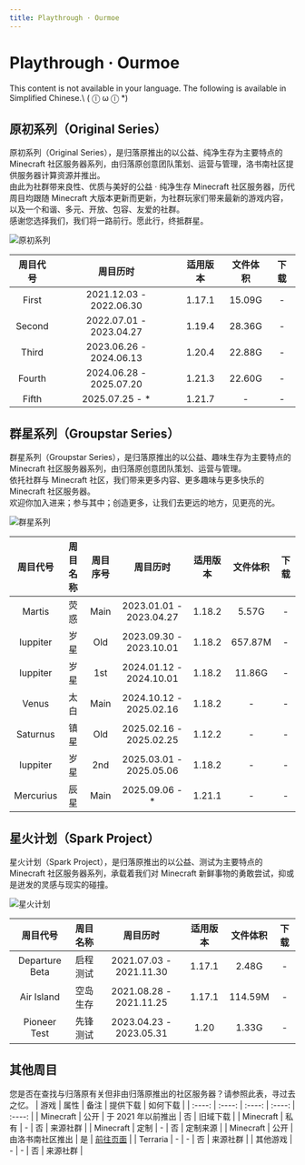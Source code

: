 ```yaml
---
title: Playthrough · Ourmoe
---
```




# Playthrough · Ourmoe

<Callout type="error" emoji="️🚫">
  This content is not available in your language. The following is available in Simplified Chinese.\
   ( ⓛ ω ⓛ &#42;)
</Callout>


## 原初系列（Original Series）

原初系列（Original Series），是归落原推出的以公益、纯净生存为主要特点的 Minecraft 社区服务器系列，由归落原创意团队策划、运营与管理，洛书南社区提供服务器计算资源并推出。\
由此为社群带来良性、优质与美好的公益 · 纯净生存 Minecraft 社区服务器，历代周目均跟随 Minecraft 大版本更新而更新，为社群玩家们带来最新的游戏内容，以及一个和谐、多元、开放、包容、友爱的社群。\
感谢您选择我们，我们将一路前行。愿此行，终抵群星。

   ![原初系列](../_images/wiki/previous_playthrough/original_bg.png)

| 周目代号 | 周目历时 | 适用版本 | 文件体积 | 下载 |
| :----: | :----: | :----: | :----: | :----: |
| First | 2021.12.03 - 2022.06.30 | 1.17.1 | 15.09G | - |
| Second | 2022.07.01 - 2023.04.27 | 1.19.4 | 28.36G | - |
| Third | 2023.06.26 - 2024.06.13 | 1.20.4 | 22.88G | - |
| Fourth | 2024.06.28 - 2025.07.20 | 1.21.3 | 22.60G | - |
| Fifth | 2025.07.25 - * | 1.21.7 | - | - |


## 群星系列（Groupstar Series）

群星系列（Groupstar Series），是归落原推出的以公益、趣味生存为主要特点的 Minecraft 社区服务器系列，由归落原创意团队策划、运营与管理。\
依托社群与 Minecraft 社区，我们带来更多内容、更多趣味与更多快乐的 Minecraft 社区服务器。\
欢迎你加入进来；参与其中；创造更多，让我们去更远的地方，见更亮的光。

   ![群星系列](../_images/wiki/previous_playthrough/groupstar_bgp.png)

| 周目代号 | 周目名称 | 周目序号 | 周目历时 | 适用版本 | 文件体积 | 下载 |
| :----: | :----: | :----: | :----: | :----: | :----: | :----: |
| Martis | 荧惑 | Main | 2023.01.01 - 2023.04.27 | 1.18.2 | 5.57G | - |
| Iuppiter | 岁星 | Old | 2023.09.30 - 2023.10.01 | 1.18.2 | 657.87M | - |
| Iuppiter | 岁星 | 1st | 2024.01.12 - 2024.10.01 | 1.18.2 | 11.86G | - |
| Venus | 太白 | Main | 2024.10.12 - 2025.02.16 | 1.18.2 | - | - |
| Saturnus | 镇星 | Old | 2025.02.16 - 2025.02.25 | 1.12.2 | - | - |
| Iuppiter | 岁星 | 2nd | 2025.03.01 - 2025.05.06 | 1.18.2 | - | - |
| Mercurius | 辰星 | Main | 2025.09.06 - * | 1.21.1 | - | - |

## 星火计划（Spark Project）

星火计划（Spark Project），是归落原推出的以公益、测试为主要特点的 Minecraft 社区服务器系列，承载着我们对 Minecraft 新鲜事物的勇敢尝试，抑或是迸发的灵感与现实的碰撞。

   ![星火计划](../_images/wiki/previous_playthrough/spark_bg.png)

| 周目代号 | 周目名称 | 周目历时 | 适用版本 | 文件体积 | 下载 |
| :----: | :----: | :----: | :----: | :----: | :----: |
| Departure Beta | 启程测试 | 2021.07.03 - 2021.11.30 | 1.17.1 | 2.48G | - |
| Air Island | 空岛生存 | 2021.08.28 - 2021.11.25 | 1.17.1 | 114.59M | - |
| Pioneer Test | 先锋测试 | 2023.04.23 - 2023.05.31 | 1.20 | 1.33G | - |

## 其他周目

您是否在查找与归落原有关但非由归落原推出的社区服务器？请参照此表，寻过去之忆。
| 游戏 | 属性 | 备注 | 提供下载 | 如何下载 |
| :----: | :----: | :----: | :----: | :----: |
| Minecraft | 公开 | 于 2021 年以前推出 | 否 | 旧域下载 |
| Minecraft | 私有 | - | 否 | 来源社群 |
| Minecraft | 定制 | - | 否 | 定制来源 |
| Minecraft | 公开 | 由洛书南社区推出 | 是 | [前往页面](losenone_previous_playthrough) |
| Terraria | - | - | 否 | 来源社群 |
| 其他游戏 | - | - | 否 | 来源社群 |